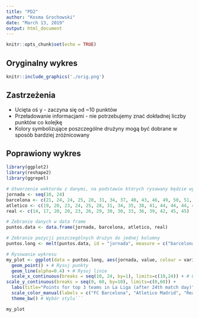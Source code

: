 ```yaml
---
title: "PD2"
author: "Kosma Grochowski"
date: "March 13, 2019"
output: html_document
---
```


```r
knitr::opts_chunk$set(echo = TRUE)
```

## Oryginalny wykres
```r
knitr::include_graphics('./orig.png')
```

## Zastrzeżenia
- Ucięta oś y - zaczyna się od ~10 punktów
- Przeładowanie informacjami - nie potrzebujemy znać dokładnej liczby punktów co kolejkę
- Kolory symbolizujące poszczególne drużyny mogą być dobrane w sposób bardziej zróżnicowany

## Poprawiony wykres
```r

library(ggplot2)
library(reshape2)
library(ggrepel)

# Utworzenie wektorów z danymi, na podstawie których rysowany będzie wykres
jornada <- seq(10, 24)
barcelona <- c(21, 24, 24, 25, 28, 31, 34, 37, 40, 43, 46, 49, 50, 51, 54)
atletico <- c(19, 20, 23, 24, 25, 28, 31, 34, 35, 38, 41, 44, 44, 44, 47)
real <- c(14, 17, 20, 20, 23, 26, 29, 30, 30, 33, 36, 39, 42, 45, 45)

# Zebranie danych w data frame
puntos.data <- data.frame(jornada, barcelona, atletico, real)

# Zebranie pozycji poszczególnych drużyn do jednej kolumny
puntos.long <- melt(puntos.data, id = "jornada", measure = c("barcelona", "atletico", "real"))

# Rysowanie wykresu
my_plot <- ggplot(data = puntos.long, aes(jornada, value, colour = variable, label = value)) + # Skąd i co rysować
  geom_point() + # Rysuj punkty
  geom_line(alpha=0.4) + # Rysuj linie
  scale_x_continuous(breaks = seq(10, 24, by=1), limits=c(10,24)) + # Oś X podpisana co 1
scale_y_continuous(breaks = seq(0, 60, by=10), limits=c(0,60)) +
  labs(title="Points for top 3 teams in La Liga (after 24th match day)", x="Match day", y="Points", color="Team") + # Zmiana oznaczeń osi i legendy
  scale_color_manual(labels = c("FC Barcelona", "Atletico Madrid", "Real Madrid"), values=c("purple", "deepskyblue1", "black")) + # Zmiana oznaczeń drużyn
  theme_bw() # Wybór stylu```

my_plot
```


